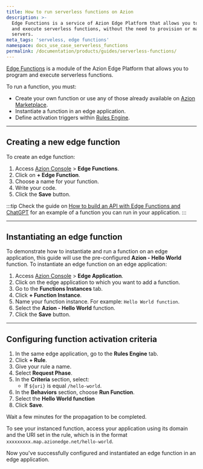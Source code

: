 ```yaml
---
title: How to run serverless functions on Azion
description: >-
  Edge Functions is a service of Azion Edge Platform that allows you to program
  and execute serverless functions, without the need to provision or manage
  servers.
meta_tags: 'serveless, edge functions'
namespace: docs_use_case_serverless_functions
permalink: /documentation/products/guides/serverless-functions/
---
```


<InterfaceNote />

[Edge Functions](/en/documentation/products/build/edge-application/edge-functions/) is a module of the Azion Edge Platform that allows you to program and execute serverless functions.

<LinkButton link="/en/documentation/products/build/edge-application/edge-functions-instances/" label="Go to Edge Functions for Edge Application reference" severity="secondary" />

To run a function, you must:

- Create your own function or use any of those already available on [Azion Marketplace](https://console.azion.com/marketplace).
- Instantiate a function in an edge application.
- Define activation triggers within [Rules Engine](/en/documentation/products/build/edge-application/rules-engine/).

---

## Creating a new edge function

To create an edge function:

1. Access [Azion Console](/en/documentation/products/guides/how-to-access-azion-console/) > **Edge Functions**.
2. Click on **+ Edge Function**.
3. Choose a name for your function.
4. Write your code.
5. Click the **Save** button.


:::tip
Check the guide on [How to build an API with Edge Functions and ChatGPT](/en/documentation/products/guides/edge-functions/api-builder/) for an example of a function you can run in your application. 
:::

---

## Instantiating an edge function

To demonstrate how to instantiate and run a function on an edge application, this guide will use the pre-configured **Azion - Hello World** function. To instantiate an edge function on an edge application:

1. Access [Azion Console](/en/documentation/products/guides/how-to-access-azion-console/) > **Edge Application**.
2. Click on the edge application to which you want to add a function.
3. Go to the **Functions Instances** tab.
4. Click **+ Function Instance**.
5. Name your function instance. For example: `Hello World function`.
6. Select the **Azion - Hello World** function.
7. Click the **Save** button.


---

## Configuring function activation criteria

1. In the same edge application, go to the **Rules Engine** tab.
2. Click **+ Rule**.
3. Give your rule a name.
4. Select **Request Phase**.
5. In the **Criteria** section, select:
    - If `${uri}` is equal `/hello-world`.
6. In the **Behaviors** section, choose **Run Function**.
7. Select the **Hello World function**
8. Click **Save**. 

Wait a few minutes for the propagation to be completed. 

To see your instanced function, access your application using its domain and the URI set in the rule, which is in the format `xxxxxxxxx.map.azionedge.net/hello-world`.

Now you've successfully configured and instantiated an edge function in an edge application.

